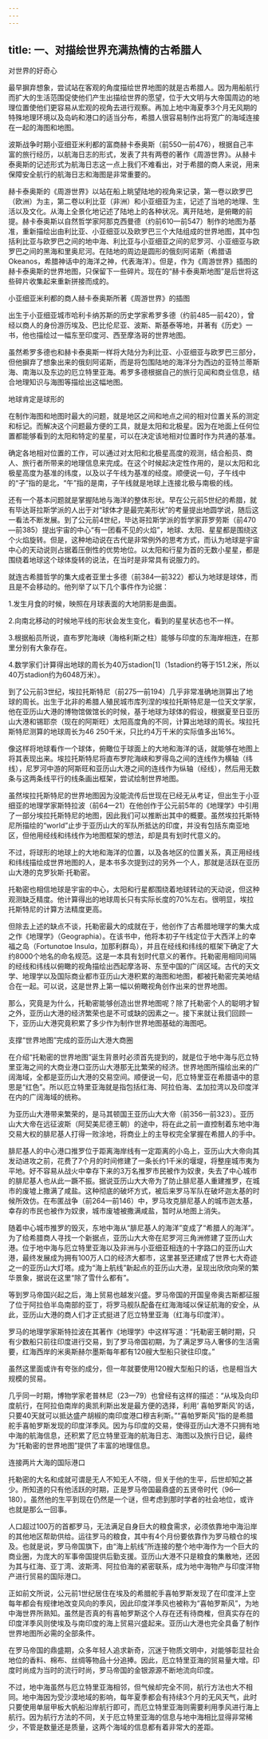 ```yaml
---
---
---
```

title: 一、对描绘世界充满热情的古希腊人
---





对世界的好奇心


最早摒弃想象，尝试站在客观的角度描绘世界地图的就是古希腊人。因为用船航行而扩大的生活范围促使他们产生出描绘世界的愿望，位于大文明与大帝国周边的地理位置使他们更容易从宏观的视角去进行观察。再加上地中海夏季3个月无风期的特殊地理环境以及岛屿和港口的适当分布，希腊人很容易制作出将宽广的海域连接在一起的海图和地图。

波斯战争时期小亚细亚米利都的富商赫卡泰奥斯（前550—前476），根据自己丰富的旅行经历，以航海日志的形式，发表了共有两卷的著作《周游世界》。从赫卡泰奥斯的记述形式为航海日志这一点上我们不难看出，对于希腊的商人来说，用来保障安全航行的航海日志和海图是非常重要的。

赫卡泰奥斯的《周游世界》以站在船上眺望陆地的视角来记录，第一卷以欧罗巴（欧洲）为主，第二卷以利比亚（非洲）和小亚细亚为主，记述了当地的地理、生活以及文化。从海上全景化地记述了陆地上的各种状况。离开陆地，是俯瞰的前提。赫卡泰奥斯以自然哲学家阿那克西曼德（约前610—前547）制作的地图为基准，重新描绘出由利比亚、小亚细亚以及欧罗巴三个大陆组成的世界地图，其中包括利比亚与欧罗巴之间的地中海、利比亚与小亚细亚之间的尼罗河、小亚细亚与欧罗巴之间的黑海和里奥尼河。在陆地的周边是圆形的俄刻阿诺斯（希腊语Okeanos，希腊神话中的海洋之神，代表海洋）。但是，作为《周游世界》插图的赫卡泰奥斯的世界地图，只保留下一些碎片。现在的“赫卡泰奥斯地图”是后世将这些碎片收集起来重新拼接而成的。

小亚细亚米利都的商人赫卡泰奥斯所著《周游世界》的插图



出生于小亚细亚城市哈利卡纳苏斯的历史学家希罗多德（约前485—前420），曾经以商人的身份游历埃及、巴比伦尼亚、波斯、斯基泰等地，并著有《历史》一书，他也描绘过一幅东至印度河、西至摩洛哥的世界地图。

虽然希罗多德也和赫卡泰奥斯一样将大陆分为利比亚、小亚细亚与欧罗巴三部分，但他摒弃了想象出来的俄刻阿诺斯，而是将包围陆地的海洋分为西边的亚特兰蒂斯海、南海以及东边的厄立特里亚海。希罗多德根据自己的旅行见闻和商业信息，结合地理知识与海图等描绘出这幅地图。





地球肯定是球形的


在制作海图和地图时最大的问题，就是地区之间和地点之间的相对位置关系的测定和标记。而解决这个问题最方便的工具，就是太阳和北极星。因为在地面上任何位置都能够看到的太阳和特定的星星，可以在决定该地相对位置时作为共通的基准。

确定各地相对位置的工作，可以通过对太阳和北极星高度的观测，结合船员、商人、旅行者所带来的地理信息来完成。在这个时候起决定性作用的，是以太阳和北极星高度为基准的纬度，以及以子午线为基准的经度。顺便说一句，子午线中的“子”指的是北，“午”指的是南，子午线就是地球上连接北极与南极的线。

还有一个基本问题就是掌握陆地与海洋的整体形状。早在公元前5世纪的希腊，就有毕达哥拉斯学派的人出于对“球体才是最完美形状”的考量提出地圆学说，随后这一看法不断发展。到了公元前4世纪，毕达哥拉斯学派的哲学家菲罗劳斯（前470—前385）提出宇宙的中心“有一团看不见的火焰”，地球、太阳、星星都是围绕这个火焰旋转。但是，这种地动说在古代是非常例外的思考方式，而认为地球是宇宙中心的天动说则占据着压倒性的优势地位。以太阳和行星为首的无数小星星，都是围绕着地球这个球体旋转的说法，在当时是非常具有说服力的。

就连古希腊哲学的集大成者亚里士多德（前384—前322）都认为地球是球体，而且是不会移动的。他列举了以下几个事件作为论据：


1.发生月食的时候，映照在月球表面的大地阴影是曲面。

2.向南北移动的时候地平线的形状会发生变化，看到的星星状态也不一样。

3.根据船员所说，直布罗陀海峡（海格利斯之柱）能够与印度的东海岸相连，在那里分别有大象存在。

4.数学家们计算得出地球的周长为40万stadion[1]（1stadion约等于151.2米，所以40万stadion约为6048万米）。




到了公元前3世纪，埃拉托斯特尼（前275—前194）几乎非常准确地测算出了地球的周长。出生于北非的希腊人殖民城市库列涅的埃拉托斯特尼是一位天文学家，他在亚历山大港的博物馆做馆长的时候，基于地球为球体的假设，根据夏至日亚历山大港和锡耶奈（现在的阿斯旺）太阳高度角的不同，计算出地球的周长。埃拉托斯特尼测算的地球周长为46 250千米，只比约4万千米的实际值多出16%。

像这样将地球看作一个球体，俯瞰位于球面上的大地和海洋的话，就能够在地图上将其表现出来。埃拉托斯特尼将直布罗陀海峡和罗得岛之间的连线作为横轴（纬线），尼罗河中游的阿斯旺和亚历山大港之间的连线作为纵轴（经线），然后用无数条与这两条线平行的线条画出框架，尝试绘制世界地图。

虽然埃拉托斯特尼的世界地图因为没能流传后世现在已经无从考证，但出生于小亚细亚的地理学家斯特拉波（前64—21）在他创作于公元前5年的《地理学》中引用了一部分埃拉托斯特尼的地图，因此我们可以推断出其中的概要。虽然埃拉托斯特尼所描绘的“world”止步于亚历山大的军队所抵达的印度，并没有包括东南亚地区，但他用经线和纬线作为地图框架的想法，却是具有划时代意义的。

不过，将球形的地球上的大地和海洋的位置，以及各地区的位置关系，真正用经线和纬线描绘成世界地图的人，是本书多次提到过的另外一个人，那就是活跃在亚历山大港的克罗狄斯·托勒密。

托勒密也相信地球是宇宙的中心，太阳和行星都围绕着地球转动的天动说，但这种观测缺乏精度。他计算得出的地球周长只有实际长度的70%左右。很明显，埃拉托斯特尼的计算方法精度更高。

但除去上述的缺点不谈，托勒密最大的成就在于，他创作了古希腊地理学的集大成之作《地理学》（Geographia）。在该书中，他将本初子午线定位于大西洋上的幸福之岛（Fortunɑtɑe Insulɑ，加那利群岛），并且在经线和纬线的框架下确定了大约8000个地名的命名规范。这是一本具有划时代意义的著作。托勒密用相同间隔的经线和纬线以俯瞰的视角描绘出西起摩洛哥、东至中国的广阔区域。古代的天文学、地理学以及国际商业都市亚历山大港积累的海图和地图，都被托勒密完美地结合在一起。可以说，这是世界上第一幅以俯瞰视角创作出来的世界地图。

那么，究竟是为什么，托勒密能够创造出世界地图呢？除了托勒密个人的聪明才智之外，亚历山大港的经济繁荣也是不可或缺的因素之一。接下来就让我们回顾一下，亚历山大港究竟积累了多少作为制作世界地图基础的海图吧。





支撑“世界地图”完成的亚历山大港大商圈


在介绍“托勒密的世界地图”诞生背景时必须首先提到的，就是位于地中海与厄立特里亚海之间的大商业港口亚历山大港那无比繁荣的经济。世界地图所描绘出来的广阔海域，全都是亚历山大港的交易空间。顺便说一句，厄立特里亚在希腊语中的意思是“红色”。所以厄立特里亚海就是指包括红海、阿拉伯海、孟加拉湾以及印度洋在内的广阔海域的统称。

为亚历山大港带来繁荣的，是马其顿国王亚历山大大帝（前356—前323）。亚历山大大帝在远征波斯（阿契美尼德王朝）的途中，将在此之前一直控制着东地中海交易大权的腓尼基人打得一败涂地，将商业上的主导权完全掌握在希腊人的手中。

腓尼基人的中心港口推罗位于距离海岸线有一定距离的小岛上，亚历山大大帝向其发动进攻之前，花费了7个月的时间修建了一条长约1千米的堰堤，将整座城市夷为平地。好不容易从战火中幸存下来的3万名推罗市民被作为奴隶，失去了中心城市的腓尼基人也从此一蹶不振。据说亚历山大大帝为了防止腓尼基人重建推罗，在城市的废墟上撒满了咸盐。这种彻底的破坏方式，被后来罗马军队在破坏迦太基的时候所效仿。在布匿战争（前264—前146）中，罗马攻克腓尼基人的城市迦太基，幸存的市民也被作为奴隶，城市废墟被撒满咸盐，暂时从地图上消失。

随着中心城市推罗的毁灭，东地中海从“腓尼基人的海洋”变成了“希腊人的海洋”。为了给希腊商人寻找一个新据点，亚历山大大帝在尼罗河三角洲修建了亚历山大港。位于地中海与厄立特里亚海以及非洲与小亚细亚相连的十字路口的亚历山大港，最终发展成为拥有100万人口的经济大都市，这里甚至还建成了世界七大奇迹之一的亚历山大灯塔。成为“海上航线”新起点的亚历山大港，呈现出欣欣向荣的繁华景象，据说在这里“除了雪什么都有”。

等到罗马帝国兴起之后，海上贸易也越发兴盛。罗马帝国的开国皇帝奥古斯都征服了位于阿拉伯半岛南部的亚丁，将罗马舰队配备在红海海域以保证航海的安全，从此，亚历山大港的商人们才正式挺进了厄立特里亚海（红海与印度洋）。

罗马的地理学家斯特拉波在其著作《地理学》中这样写道：“托勒密王朝时期，只有少数船只前往印度进行交易，到了罗马帝国初期，为了满足罗马人奢侈的生活需要，红海西岸的米奥斯赫尔墨斯每年都有120艘大型船只驶往印度。”

虽然这里面或许有夸张的成分，但一年就要使用120艘大型船只的话，也是相当大规模的贸易。

几乎同一时期，博物学家老普林尼（23—79）也曾经有这样的描述：“从埃及向印度航行，在阿拉伯南岸的奥凯利斯出发是最方便的选择，利用‘ 喜帕罗斯风’的话，只要40天就可以抵达盛产胡椒的南印度港口穆吉利斯。”“喜帕罗斯风”指的是希腊舵手喜帕罗斯发现的印度洋季风。因为与印度的交易，使得亚历山大港不只拥有地中海的航海信息，还积累了厄立特里亚海的航海日志、海图以及旅行日记，最终为“托勒密的世界地图”提供了丰富的地理信息。





连接两片大海的国际港口


托勒密的大名和成就可谓是无人不知无人不晓，但关于他的生平，后世却知之甚少。所知道的只有他活跃的时期，正是罗马帝国最鼎盛的五贤帝时代（96—180）。虽然他的生平到现在仍然是一个谜，但考虑到那时学者的社会地位，或许也就是那么一回事。

人口超过100万的首都罗马，无法满足自身巨大的粮食需求，必须依靠地中海沿岸的其他地区帮助供给。运往罗马的粮食，其中有4个月份要依靠作为罗马粮仓的埃及。也就是说，罗马帝国旗下，由“海上航线”所连接的整个地中海作为一个巨大的商业圈，为庞大的军事帝国提供后勤支援。亚历山大港不只是粮食的集散地，还因为其与红海、亚丁湾、波斯湾、阿拉伯海的紧密联系，成为地中海物产与印度洋物产进行贸易的国际港口。

正如前文所说，公元前1世纪居住在埃及的希腊舵手喜帕罗斯发现了在印度洋上空每年都会有规律地改变风向的季风，因此印度洋季风也被称为“喜帕罗斯风”，为地中海世界所熟知。虽然是否真的有喜帕罗斯这个人存在还有待商榷，但真实存在的印度洋季风则使埃及与南印度的海上贸易兴盛起来。亚历山大港也完全具备了制作世界地图所必需的全部条件。

在罗马帝国的鼎盛期，众多年轻人追求新奇，沉迷于物质文明中，对能够彰显社会地位的香料、棉布、丝绸等物品十分追捧。因此，厄立特里亚海的贸易量大增。印度时尚成为当时的流行时尚，罗马帝国的金银源源不断地流向印度。

不过，地中海虽然与厄立特里亚海相邻，但气候却完全不同，航行方法也大不相同。地中海因为受沙漠地域的影响，每年夏季都会有持续3个月的无风天气，此时只要使用单层甲板大帆船沿岸航行即可，而厄立特里亚海则需要利用季风进行海上航行。因为航行方法的不同，关于厄立特里亚海的信息与地中海相比显得非常稀少，不管是数量还是质量，这两个海域的信息都有着非常大的差距。